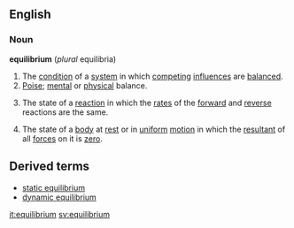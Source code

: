 ==English==
===Noun===
'''equilibrium''' (''plural'' equilibria)
#The [[condition]] of a [[system]] in which [[competing]] [[influence]]s are [[balance]]d.
#[[Poise]]; [[mental]] or [[physical]] balance.
#{{chemistry}} The state of a [[reaction]] in which the [[rate]]s of the [[forward]] and [[reverse]] reactions are the same.
#{{physics}} The state of a [[body]] at [[rest]] or in [[uniform]] [[motion]] in which the [[resultant]] of all [[force]]s on it is [[zero]].
==Derived terms==
*[[static equilibrium]]
*[[dynamic equilibrium]]

[[it:equilibrium]]
[[sv:equilibrium]]